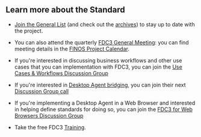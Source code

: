 ## Learn more about the Standard

- [Join the General List](mailto:fdc3+subscribe@finos.org) (and check out the [archives](https://groups.google.com/a/finos.org/forum/#!forum/fdc3)) to stay up to date with the project. 

- You can also attend the quarterly [FDC3 General Meeting](https://github.com/finos/FDC3/issues?q=label%3A%22General+Meeting%22): you can find meeting details in the [FINOS Project Calendar](https://calendar.google.com/calendar/u/0/embed?src=finos.org_fac8mo1rfc6ehscg0d80fi8jig@group.calendar.google.com).

- If you're interested in discussing business workflows and other use cases that you can implementation with FDC3, you can join the [Use Cases & Workflows Discussion Group](https://github.com/finos/FDC3/issues?q=is%3Aopen+label%3A%22Use+cases%22+label%3Ameeting)

- If you're interested in [Desktop Agent bridging](https://fdc3.finos.org/docs/next/agent-bridging/spec), you can join their next [Discussion Group call](https://github.com/finos/FDC3/issues?q=label%3A%22Desktop+Agent+Bridging%22+label%3A%22meeting%22+)

- If you're implementing a Desktop Agent in a Web Browser and interested in helping define standards for doing so, you can join the [FDC3 for Web Browsers Discussion Group](https://github.com/finos/FDC3/issues?q=label%3A%22FDC3+for+Web+Browsers%22)

- Take the free FDC3 <a href="https://training.linuxfoundation.org/express-learning/introduction-to-fdc3-lfel1000/" target="_blank">Training</a>.
